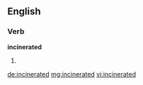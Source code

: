 ==English==

===Verb===
'''incinerated'''

# {{past of|[[incinerate]]}}

[[de:incinerated]]
[[mg:incinerated]]
[[vi:incinerated]]